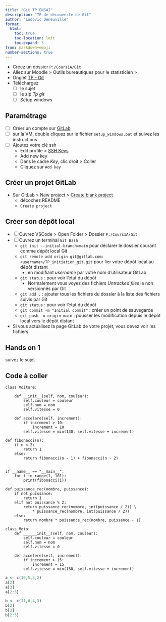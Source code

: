 ```yaml
---
title: "Git TP ENSAI"
description: "TP de découverte de Git"
author: "Ludovic Deneuville"
format: 
  html:
    toc: true
    toc-location: left
    toc-expand: 3
from: markdown+emoji
number-sections: true
---
```



- Créez un dossier `P:/Cours1A/Git`
- Allez sur Moodle > Outils bureautiques pour le statisticien > 
- Onglet [TP - Git](https://foad-moodle.ensai.fr/course/view.php?id=147&section=3){target="_blank"}
- Téléchargez
  - [ ] le sujet
  - [ ] le zip *Tp git*
  - [ ] Setup windows


## Paramétrage

- [ ] Créer un compte sur [GitLab](https://gitlab.com/users/sign_in){target="_blank"}
- [ ] sur la VM, double cliquez sur le fichier `setup_windows.bat` et suivez les instructions
- [ ] Ajoutez votre clé ssh
  - Edit profile > [SSH Keys](https://gitlab.com/-/profile/keys){target="_blank"}
  - Add new key
  - Dans le cadre *Key*, clic droit > Coller
  - Cliquez sur `Add key`

## Créer un projet GitLab

- Sur GitLab > New project > [Create blank project](https://gitlab.com/projects/new#blank_project){target="_blank"}
  - décochez README
  - `Create project`


## Créer son dépôt local

- [ ] Ouvrez VSCode > Open Folder > Dossier `P:/Cours1A/Git`
- [ ] Ouvrez un terminal `Git Bash`
  - `git init --initial-branch=main` pour déclarer le dossier courant comme dépôt local Git
  - `git remote add origin git@gitlab.com:<username>/TP_initiation_git.git` pour lier votre dépôt local au dépôt distant
    - en modifiant *username* par votre nom d'utilisateur GitLab
  - `git status` : pour voir l'état du dépôt
    - Normalement vous voyez des fichiers *Untracked files* ie non versionnés par Git
  - `git add .` : ajouter tous les fichiers du dossier à la liste des fichiers suivis par Git
  - `git status` : pour voir l'état du dépôt
  - `git commit -m "Initial commit"` : créer un point de sauvegarde
  - `git push -u origin main` : pousser les modification depuis le dépôt local vers le dépôt distant
- Si vous actualisez la page GitLab de votre projet, vous devez voir les fichiers 

## Hands on 1

suivez le sujet


## Code à coller{.unnumbered}

```.python
class Voiture:
    
    def __init__(self, nom, couleur):
        self.couleur = couleur
        self.nom = nom
        self.vitesse = 0

    def accelere(self, increment):
        if increment > 10:
            increment = 10
        self.vitesse = min(130, self.vitesse + increment)
```

```.python
def fibonacci(n):
    if n < 2:
        return 1
    else:
        return fibonacci(n - 1) + fibonacci(n - 2)


if __name__ == "__main__":
    for i in range(1, 101):
        print(fibonacci(i))
```

```.python
def puissance_rec(nombre, puissance):
    if not puissance:
        return 1
    elif not puissance % 2:
        return puissance_rec(nombre, int(puissance / 2)) \
            * puissance_rec(nombre, int(puissance / 2))
    else:
        return nombre * puissance_rec(nombre, puissance - 1)
```


```.python
class Moto:
    def ______init__(self, nom, couleur):
        self.couleur = couleur
        self.nom = nom
        self.vitesse = 0

    def accelere(self, increment):
        if increment > 15:
            increment = 15
        self.vitesse = min(150, self.vitesse + increment)
```


```.R
a <- c(10,5,3,2) 
a[2] 
a[3] 
a[2:3]
```

```.R
b <- c(11,6,4,3) 
b[2] 
b[3] 
b[2:3]
```